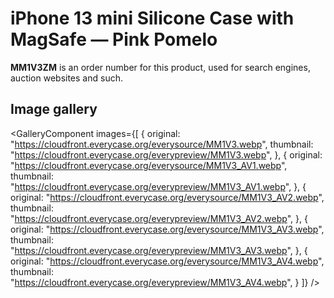 
# iPhone 13 mini Silicone Case with MagSafe — Pink Pomelo

<Callout type='info' emoji='👉🏻'>**MM1V3ZM** is an order number for this product, used for search engines, auction websites and such.</Callout>

## Image gallery

<GalleryComponent
    images={[
      {
        original: "https://cloudfront.everycase.org/everysource/MM1V3.webp",
        thumbnail: "https://cloudfront.everycase.org/everypreview/MM1V3.webp",
      },
      {
        original: "https://cloudfront.everycase.org/everysource/MM1V3_AV1.webp",
        thumbnail: "https://cloudfront.everycase.org/everypreview/MM1V3_AV1.webp",
      },
      {
        original: "https://cloudfront.everycase.org/everysource/MM1V3_AV2.webp",
        thumbnail: "https://cloudfront.everycase.org/everypreview/MM1V3_AV2.webp",
      },
      {
        original: "https://cloudfront.everycase.org/everysource/MM1V3_AV3.webp",
        thumbnail: "https://cloudfront.everycase.org/everypreview/MM1V3_AV3.webp",
      },
      {
        original: "https://cloudfront.everycase.org/everysource/MM1V3_AV4.webp",
        thumbnail: "https://cloudfront.everycase.org/everypreview/MM1V3_AV4.webp",
      }
    ]}
  />
